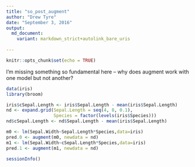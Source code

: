 ```yaml
---
title: "so_post_augment"
author: "Drew Tyre"
date: "September 3, 2016"
output: 
  md_document:
    variant: markdown_strict+autolink_bare_uris
  
---
```


```r
knitr::opts_chunk$set(echo = TRUE)
```

I'm missing something so fundamental here -- why does augment work with one model but not another?

```r
data(iris)
library(broom)

iris$cSepal.Length <- iris$Sepal.Length - mean(iris$Sepal.Length)
nd <- expand.grid(Sepal.Length = seq(4, 8, 0.1),
                  Species = factor(levels(iris$Species)))
nd$cSepal.Length <- nd$Sepal.Length - mean(iris$Sepal.Length)

m0 <- lm(Sepal.Width~Sepal.Length*Species,data=iris)
pred.0 <- augment(m0, newdata = nd)    
m1 <- lm(Sepal.Width~cSepal.Length*Species,data=iris)
pred.1 <- augment(m1, newdata = nd)
```

```r
sessionInfo()
```

